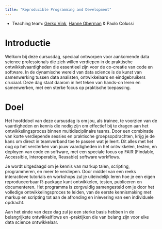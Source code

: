 ```yaml
---
title: "Reproducible Programming and Development"
---
```


- Teaching team: [Gerko Vink](https://www.gerkovink.com), [Hanne Oberman](https://www.hanneoberman.github.io) & Paolo Colussi

# Introductie
Welkom bij deze cursusdag, speciaal ontworpen voor aankomende data science professionals die zich willen verdiepen in de praktische ontwikkelvaardigheden die essentieel zijn voor de co-creatie van code en software. In de dynamische wereld van data science is de kunst van samenwerking tussen data analisten, ontwikkelaars en eindgebruikers cruciaal. Deze dag staat daarom in het teken van hands-on leren en samenwerken, met een sterke focus op praktische toepassing.

# Doel
Het hoofddoel van deze cursusdag is om jou, als trainee, te voorzien van de vaardigheden en kennis die nodig zijn om effectief bij te dragen aan het ontwikkelingsproces binnen multidisciplinaire teams. Door een combinatie van korte verdiepende sessies en praktische groepsopdrachten, krijg je de kans om direct in teamverband toe te passen wat je leert. Dit alles met het oog op het versterken van jouw vaardigheden in het ontwikkelen, testen, en deployen van code en software, met een speciale focus op FAIR (Findable, Accessible, Interoperable, Reusable) software workflows.

Je wordt uitgedaagd om je kennis van markup talen, scripting, programmeren, en meer te verdiepen. Door middel van een reeks interactieve tutorials en workshops zul je uiteindelijk leren hoe je een eigen reproduceerbaar R-package kunt ontwikkelen, testen, publiceren en documenteren. Het programma is zorgvuldig samengesteld om je door het volledige ontwikkelingsproces te leiden, van de eerste kennismaking met markup en scripting tot aan de afronding en inlevering van een individuele opdracht.

Aan het einde van deze dag zul je een sterke basis hebben in de belangrijkste ontwikkelflows en -praktijken die van belang zijn voor elke data science ontwikkelaar.

